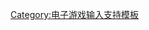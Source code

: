 <noinclude>{{請注意|本模板已由{{tlx|CERO}}代替。}}</noinclude>
{{CERO|C}}<noinclude>
{{DEFAULTSORT:CERO-C}}
[[Category:电子游戏输入支持模板]]
</noinclude>